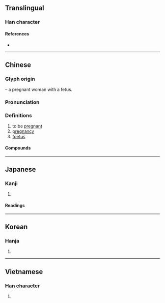 {{character info}}
==Translingual==

===Han character===
{{Han char|rn=39|rad=子|as=02|sn=5|four=17407|canj=NSND|ids=⿱乃子}}

====References====
* {{Han ref|kx=0277.140|dkj=06938|dj=0545.040|hdz=21009.050|uh=5B55|ud=23381|bh=A5A5|bd=42405}}

----

==Chinese==
{{zh-forms}}

===Glyph origin===
{{Han etyl}}
{{liushu|p}} – a pregnant woman with a fetus.

===Pronunciation===
{{zh-pron
|m=yùn
|c=jan6
|h=pfs=yún;gd=yin3
|mb=īng
|md=êng
|mn=īn/twv:ūn/ml:ēng
|mn_note=īn/ūn - vernacular; ēng - literary
|mn-t=rêng6/hêng6/uêng6/hung7
|mn-t_note=rêng6/hêng6/uêng6 - literary: rêng6 - Chaozhou Shantou, Chenghai; hêng6 - Chaozhou; uêng6 - Jieyang, Chaoyang
hung7 - vernacular 
|w=3hhyn,3hhion
|mc=y
|oc=y
|cat=a,n
}}

===Definitions===
{{zh-hanzi}}

# to be [[pregnant]]
# [[pregnancy]]
# [[foetus]]

====Compounds====
{{zh-der|不孕|不孕性|不孕症|不孕真菌|人工受孕|包孕|包孕句|受孕|可孕物質|子宮外孕|孕吐|孕婦|孕期|孕珠|孕穗|孕育|懷孕|毓子孕孫|腹腔懷孕|身孕|避孕|避孕套|避孕藥}}

----

==Japanese==

===Kanji===
{{ja-kanji|grade=|rs=子02}}

# {{rfdef|ja|sort=子02}}

====Readings====
{{ja-readings
|goon=よう
|kanon=よう
|kun=はら-む
}}

----

==Korean==

===Hanja===
{{ko-hanja|hangeul=잉|rv=ing|mr=ing}}

# {{rfdef|ko|sort=子02}}

----

==Vietnamese==

===Han character===
{{vi-hantu|[[dựng]], [[dằng]], [[dửng]], [[rặng]]|rs=子02}}

# {{rfdef|vi|sort=子02}}